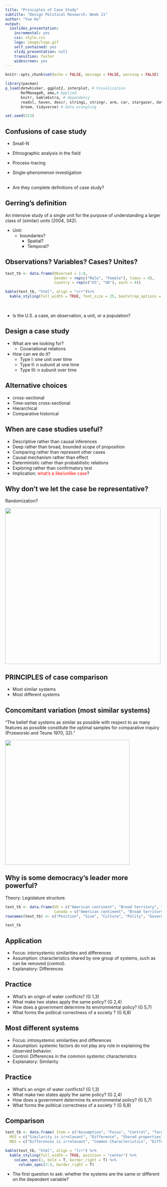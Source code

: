 ```yaml
---
title: "Principles of Case Study"
subtitle: "Design Political Research: Week 11"
author: "Yue Hu"
output:
  ioslides_presentation:
    incremental: yes
    css: style.css
    logo: image/logo.gif
    self_contained: yes
    slidy_presentation: null
    transition: faster
    widescreen: yes
---
```



```r
knitr::opts_chunk$set(echo = FALSE, message = FALSE, warning = FALSE)

library(pacman)
p_load(dotwhisker, ggplot2, interplot, # Visualization
       RefManageR, emo,# Applied
       knitr, kableExtra, # dependency
       readxl, haven, descr, stringi, stringr, arm, car, stargazer, data.table,
       broom, tidyverse) # data wrangling

set.seed(313)
```

## Confusions of case study

* Small-N
* Ethnographic analysis in the field
* Process-tracing
* Single-phenomenon investigation
<br><br>

* Are they complete definitions of case study?

## Gerring's definition

An intensive study of a single unit for the purpose of understanding a larger class of (similar) units (2004, 342).

* Unit: 
    + boundaries?
        + Spatial?
        + Temporal?
        
## Observations? Variables? Cases? Unites?

```r
text_tb <- data.frame(Observed = 1:8,
                      Gender = rep(c("Male", "Female"), times = 4), 
                      Country = rep(c("US", "UK"), each = 4))

kable(text_tb, "html", align = "crr")%>%
  kable_styling(full_width = TRUE, font_size = 25, bootstrap_options = c("responsive"))
```
<br>

* Is the U.S. a case, an observation, a unit, or a population?

## Design a case study

* What are we looking for? 
    + Covariational relations
* How can we do it?
    + Type I: one unit over time
    + Type II: n subunit at one time
    + Type III: n subunit over time
    
## Alternative choices

* cross-sectional
* Time-series cross-sectional
* Hierarchical
* Comparative historical

## When are case studies useful?

* Descriptive rather than causal inferences
* Deep rather than broad, bounded scope of proposition
* Comparing rather than represent other cases
* Causal mechanism rather than effect
* Deterministic rather than probabilistic relations
* Exploring rather than confirmatory test
* Implication: <span style="color:red">what's a like/unlike case</span>?

## Why don't we let the case be representative?

Randomization?

<div class="centered">
<img src="image/largeNum.png" height = 500 />
</div>


## PRINCIPLES of case comparison

* Most similar systems
* Most different systems

## Concomitant variation (most similar systems)

"The belief that systems as similar as possible with respect to as many features as possible constitute the optimal samples for comparative inquiry (Przeworski and Teune 1970, 32)."

<div class="centered">
<img src="image/scandinavian.jpg" height = 400 />
</div>

## Why is some democracy's leader more powerful?

Theory: Legislature structure.

```r
text_tb <- data.frame(US = c("American continent", "Broad territory", "Anglo-Saxon", "Democracy", "Federal", "Presidential"), 
                      Canada = c("American continent", "Broad territory", "Anglo-Saxon", "Democracy", "Federal", "Parliamentary"))
rownames(text_tb) <- c("Position", "Size", "Culture", "Polity", "Government", "Legislature")

text_tb
```

## Application

* Focus: *inter*systemic similarities and differences
* Assumption: characteristics shared by one group of systems, such as can be removed (control).
* Explanatory: Differences

## Practice

* What's an origin of water conflicts? (G 1,3)
* What make two states apply the same policy? (G 2,4)
* How does a government determine its environmental policy? (G 5,7)
* What forms the political correctness of a society ? (G 6,8)

## Most different systems

* Focus: *intra*systemic similarities and differences
* Assumption: systemic factors do not play any role in explaining the observed behavior.
* Control: Differences in the common systemic characteristics
* Explanatory: Similarity

## Practice

* What's an origin of water conflicts? (G 1,3)
* What make two states apply the same policy? (G 2,4)
* How does a government determine its environmental policy? (G 5,7)
* What forms the political correctness of a society ? (G 6,8)

## Comparison

```r
text_tb <- data.frame( Item = c("Assumption", "Focus", "Control", "Target"),
  MSS = c("Similarity is irrelavant", "Difference", "Shared properties", "Sufficiency"), 
  MDS = c("Differences is irrelevant", "Common Characteristics", "Different features", "Necessity"))

kable(text_tb, "html", align = "lrr") %>%
  kable_styling(full_width = TRUE, position = "center") %>%
    column_spec(1, bold = T, border_right = T) %>%
      column_spec(2:3, border_right = T)
```

* The first question to ask: whether the systems are the same or different on the dependent variable?

